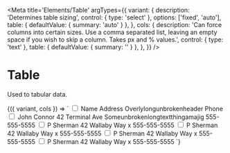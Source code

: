 
<Meta
  title='Elements/Table'
  argTypes={{
    variant: {
      description: 'Determines table sizing',
      control: { type: 'select' },
      options: ['fixed', 'auto'],
      table: { defaultValue: { summary: 'auto' } },
    },
    cols: {
      description:
        'Can force columns into certain sizes. Use a comma separated list, leaving an empty space if you wish to skip a column. Takes px and % values.',
      control: { type: 'text' },
      table: { defaultValue: { summary: '' } },
    },
  }}
/>

# Table

Used to tabular data.

<Canvas>
  <Story
    name='Table'
    args={{
      variant: 'auto',
      cols: '10%, 10%, 60%, 10%, 10%',
    }}
  >
    {({ variant, cols }) => `
<v-table class='table' variant="${variant}" cols="${cols}">
  <v-thead>
    <v-th><input type="checkbox"></v-th>
    <v-th>Name</v-th>
    <v-th>Address</v-th>
    <v-th>Overlylongunbrokenheader</v-th>
    <v-th>Phone</v-th>
  </v-thead>
  <v-tbody class="text-center">
    <v-tr>
      <v-td><input type="checkbox"></v-td>
      <v-td>John Connor</v-td>
      <v-td>42 Terminal Ave</v-td>
      <v-td>Someunbrokenlongtextthingamajig</v-td>
      <v-td>555-555-5555</v-td>
    </v-tr>
    <v-tr>
      <v-td><input type="checkbox"></v-td>
      <v-td>P Sherman</v-td>
      <v-td>42 Wallaby Way</v-td>
      <v-td>x</v-td>
      <v-td>555-555-5555</v-td>
    </v-tr>
    <v-tr variant='success'>
      <v-td><input type="checkbox"></v-td>
      <v-td>P Sherman</v-td>
      <v-td>42 Wallaby Way</v-td>
      <v-td>x</v-td>
      <v-td>555-555-5555</v-td>
    </v-tr>
    <v-tr variant='disabled'>
      <v-td><input type="checkbox"></v-td>
      <v-td>P Sherman</v-td>
      <v-td>42 Wallaby Way</v-td>
      <v-td>x</v-td>
      <v-td>555-555-5555</v-td>
    </v-tr>
    <v-tr variant='error'>
      <v-td><input type="checkbox"></v-td>
      <v-td>P Sherman</v-td>
      <v-td>42 Wallaby Way</v-td>
      <v-td>x</v-td>
      <v-td>555-555-5555</v-td>
    </v-tr>
  </v-tbody>
</v-table>
    `}
  </Story>
</Canvas>
